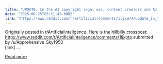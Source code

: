 ```yaml
---
title: "UPDATE: In the AI copyright legal war, content creators and AI companies are now tied at 1 to 1 after a second court ruling comes down favoring AI companies"
date: "2025-06-25T05:51:48.000Z"
link: "https://www.reddit.com/r/artificial/comments/1ljxu74/update_in_the_ai_copyright_legal_war_content/"
---
```


Originally posted in r/ArtificialInteligence. Here is the hillbilly crosspost:
 https://www.reddit.com/r/ArtificialInteligence/comments/1ljxptp
    submitted by    /u/Apprehensive_Sky1950  
 [link]   ...

[Read more](https://www.reddit.com/r/artificial/comments/1ljxu74/update_in_the_ai_copyright_legal_war_content/)
